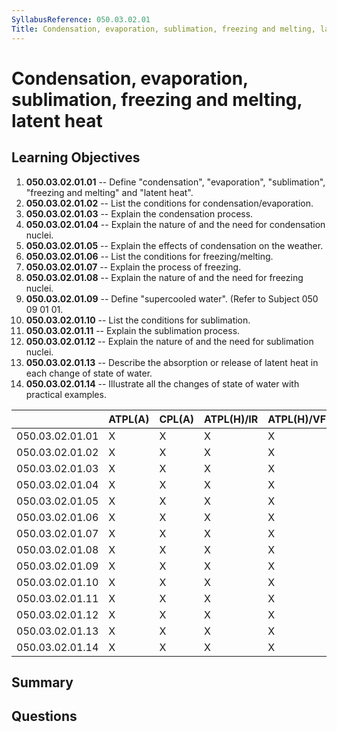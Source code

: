```yaml
---
SyllabusReference: 050.03.02.01
Title: Condensation, evaporation, sublimation, freezing and melting, latent heat
---
```


# Condensation, evaporation, sublimation, freezing and melting, latent heat

## Learning Objectives

1.  **050.03.02.01.01** -- Define "condensation", "evaporation", "sublimation",
    "freezing and melting" and "latent heat".
2.  **050.03.02.01.02** -- List the conditions for condensation/evaporation.
3.  **050.03.02.01.03** -- Explain the condensation process.
4.  **050.03.02.01.04** -- Explain the nature of and the need for condensation
    nuclei.
5.  **050.03.02.01.05** -- Explain the effects of condensation on the weather.
6.  **050.03.02.01.06** -- List the conditions for freezing/melting.
7.  **050.03.02.01.07** -- Explain the process of freezing.
8.  **050.03.02.01.08** -- Explain the nature of and the need for freezing
    nuclei.
9.  **050.03.02.01.09** -- Define "supercooled water". (Refer to Subject 050 09
    01 01.
10. **050.03.02.01.10** -- List the conditions for sublimation.
11. **050.03.02.01.11** -- Explain the sublimation process.
12. **050.03.02.01.12** -- Explain the nature of and the need for sublimation
    nuclei.
13. **050.03.02.01.13** -- Describe the absorption or release of latent heat in
    each change of state of water.
14. **050.03.02.01.14** -- Illustrate all the changes of state of water with
    practical examples.

|                 | ATPL(A) | CPL(A) | ATPL(H)/IR | ATPL(H)/VFR | CPL(H) | IR | CBIR(A) |
| --------------- | ------- | ------ | ---------- | ----------- | ------ | -- | ------- |
| 050.03.02.01.01 | X       | X      | X          | X           | X      | X  | X       |
| 050.03.02.01.02 | X       | X      | X          | X           | X      | X  | X       |
| 050.03.02.01.03 | X       | X      | X          | X           | X      | X  | X       |
| 050.03.02.01.04 | X       | X      | X          | X           | X      | X  | X       |
| 050.03.02.01.05 | X       | X      | X          | X           | X      | X  | X       |
| 050.03.02.01.06 | X       | X      | X          | X           | X      | X  | X       |
| 050.03.02.01.07 | X       | X      | X          | X           | X      | X  | X       |
| 050.03.02.01.08 | X       | X      | X          | X           | X      | X  | X       |
| 050.03.02.01.09 | X       | X      | X          | X           | X      | X  | X       |
| 050.03.02.01.10 | X       | X      | X          | X           | X      | X  | X       |
| 050.03.02.01.11 | X       | X      | X          | X           | X      | X  | X       |
| 050.03.02.01.12 | X       | X      | X          | X           | X      | X  | X       |
| 050.03.02.01.13 | X       | X      | X          | X           | X      | X  | X       |
| 050.03.02.01.14 | X       | X      | X          | X           | X      | X  | X       |

## Summary

## Questions
